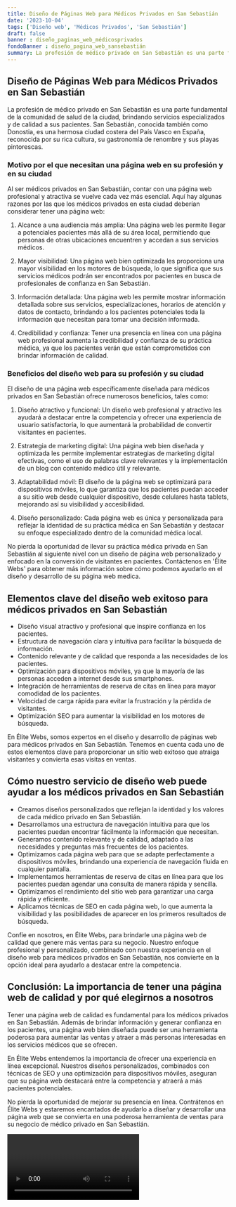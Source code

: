 ```yaml
---
title: Diseño de Páginas Web para Médicos Privados en San Sebastián
date: '2023-10-04'
tags: ['Diseño web', 'Médicos Privados', 'San Sebastián']
draft: false
banner : diseño_paginas_web_médicosprivados
fondoBanner : diseño_pagina_web_sansebastián
summary: La profesión de médico privado en San Sebastián es una parte fundamental de la comunidad de salud de la ciudad, brindando servicios especializados y de calidad a sus pacientes. San Sebastián, conocida también como Donostia, es una hermosa ciudad costera del País Vasco en España, reconocida por su rica cultura, su gastronomía de renombre y sus playas pintorescas. 
---
```


## Diseño de Páginas Web para Médicos Privados en San Sebastián

La profesión de médico privado en San Sebastián es una parte fundamental de la comunidad de salud de la ciudad, brindando servicios especializados y de calidad a sus pacientes. San Sebastián, conocida también como Donostia, es una hermosa ciudad costera del País Vasco en España, reconocida por su rica cultura, su gastronomía de renombre y sus playas pintorescas. 

### Motivo por el que necesitan una página web en su profesión y en su ciudad

Al ser médicos privados en San Sebastián, contar con una página web profesional y atractiva se vuelve cada vez más esencial. Aquí hay algunas razones por las que los médicos privados en esta ciudad deberían considerar tener una página web:

1. Alcance a una audiencia más amplia: Una página web les permite llegar a potenciales pacientes más allá de su área local, permitiendo que personas de otras ubicaciones encuentren y accedan a sus servicios médicos.

2. Mayor visibilidad: Una página web bien optimizada les proporciona una mayor visibilidad en los motores de búsqueda, lo que significa que sus servicios médicos podrán ser encontrados por pacientes en busca de profesionales de confianza en San Sebastián.

3. Información detallada: Una página web les permite mostrar información detallada sobre sus servicios, especializaciones, horarios de atención y datos de contacto, brindando a los pacientes potenciales toda la información que necesitan para tomar una decisión informada.

4. Credibilidad y confianza: Tener una presencia en línea con una página web profesional aumenta la credibilidad y confianza de su práctica médica, ya que los pacientes verán que están comprometidos con brindar información de calidad.

### Beneficios del diseño web para su profesión y su ciudad

El diseño de una página web específicamente diseñada para médicos privados en San Sebastián ofrece numerosos beneficios, tales como:

1. Diseño atractivo y funcional: Un diseño web profesional y atractivo les ayudará a destacar entre la competencia y ofrecer una experiencia de usuario satisfactoria, lo que aumentará la probabilidad de convertir visitantes en pacientes.

2. Estrategia de marketing digital: Una página web bien diseñada y optimizada les permite implementar estrategias de marketing digital efectivas, como el uso de palabras clave relevantes y la implementación de un blog con contenido médico útil y relevante.

3. Adaptabilidad móvil: El diseño de la página web se optimizará para dispositivos móviles, lo que garantiza que los pacientes puedan acceder a su sitio web desde cualquier dispositivo, desde celulares hasta tablets, mejorando así su visibilidad y accesibilidad.

4. Diseño personalizado: Cada página web es única y personalizada para reflejar la identidad de su práctica médica en San Sebastián y destacar su enfoque especializado dentro de la comunidad médica local.

No pierda la oportunidad de llevar su práctica médica privada en San Sebastián al siguiente nivel con un diseño de página web personalizado y enfocado en la conversión de visitantes en pacientes. Contáctenos en 'Élite Webs' para obtener más información sobre cómo podemos ayudarlo en el diseño y desarrollo de su página web medica.

<GifSeo />

<Cta />

## Elementos clave del diseño web exitoso para médicos privados en San Sebastián

- Diseño visual atractivo y profesional que inspire confianza en los pacientes.
- Estructura de navegación clara y intuitiva para facilitar la búsqueda de información.
- Contenido relevante y de calidad que responda a las necesidades de los pacientes.
- Optimización para dispositivos móviles, ya que la mayoría de las personas acceden a internet desde sus smartphones.
- Integración de herramientas de reserva de citas en línea para mayor comodidad de los pacientes.
- Velocidad de carga rápida para evitar la frustración y la pérdida de visitantes.
- Optimización SEO para aumentar la visibilidad en los motores de búsqueda.

En Élite Webs, somos expertos en el diseño y desarrollo de páginas web para médicos privados en San Sebastián. Tenemos en cuenta cada uno de estos elementos clave para proporcionar un sitio web exitoso que atraiga visitantes y convierta esas visitas en ventas.

## Cómo nuestro servicio de diseño web puede ayudar a los médicos privados en San Sebastián

- Creamos diseños personalizados que reflejan la identidad y los valores de cada médico privado en San Sebastián.
- Desarrollamos una estructura de navegación intuitiva para que los pacientes puedan encontrar fácilmente la información que necesitan.
- Generamos contenido relevante y de calidad, adaptado a las necesidades y preguntas más frecuentes de los pacientes.
- Optimizamos cada página web para que se adapte perfectamente a dispositivos móviles, brindando una experiencia de navegación fluida en cualquier pantalla.
- Implementamos herramientas de reserva de citas en línea para que los pacientes puedan agendar una consulta de manera rápida y sencilla.
- Optimizamos el rendimiento del sitio web para garantizar una carga rápida y eficiente.
- Aplicamos técnicas de SEO en cada página web, lo que aumenta la visibilidad y las posibilidades de aparecer en los primeros resultados de búsqueda.

Confíe en nosotros, en Élite Webs, para brindarle una página web de calidad que genere más ventas para su negocio. Nuestro enfoque profesional y personalizado, combinado con nuestra experiencia en el diseño web para médicos privados en San Sebastián, nos convierte en la opción ideal para ayudarlo a destacar entre la competencia.

## Conclusión: La importancia de tener una página web de calidad y por qué elegirnos a nosotros

Tener una página web de calidad es fundamental para los médicos privados en San Sebastián. Además de brindar información y generar confianza en los pacientes, una página web bien diseñada puede ser una herramienta poderosa para aumentar las ventas y atraer a más personas interesadas en los servicios médicos que se ofrecen.

En Élite Webs entendemos la importancia de ofrecer una experiencia en línea excepcional. Nuestros diseños personalizados, combinados con técnicas de SEO y una optimización para dispositivos móviles, aseguran que su página web destacará entre la competencia y atraerá a más pacientes potenciales.

No pierda la oportunidad de mejorar su presencia en línea. Contrátenos en Élite Webs y estaremos encantados de ayudarlo a diseñar y desarrollar una página web que se convierta en una poderosa herramienta de ventas para su negocio de médico privado en San Sebastián.

<Video />

<CtaBot job='Médicos Privados' city='San Sebastián'/>

<Gmaps query='San Sebastián+españa+maps' />